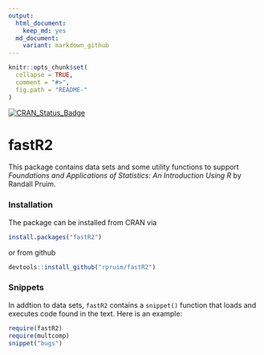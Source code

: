 ```yaml
---
output:
  html_document:
    keep_md: yes
  md_document:
    variant: markdown_github
---
```


<!-- README.md is generated from README.Rmd. Please edit that file -->

```r
knitr::opts_chunk$set(
  collapse = TRUE,
  comment = "#>",
  fig.path = "README-"
)
```


[![CRAN_Status_Badge](http://www.r-pkg.org/badges/version/fastR2)](https://cran.r-project.org/package=fastR2)

fastR2
=======

This package contains data sets and some utility functions to support
*Foundations and Applications of Statistics: An Introduction Using R*
by Randall Pruim.

### Installation

The package can be installed from CRAN via
```r
install.packages("fastR2")
```
or from github
```r
devtools::install_github("rpruim/fastR2")
```

### Snippets

In addtion to data sets, `fastR2` contains a `snippet()` function that 
loads and executes code found in the text.  Here is an example:

```r
require(fastR2)
require(multcomp)
snippet("bugs")
```


